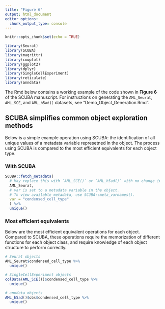 ```yaml
---
title: "Figure 6"
output: html_document
editor_options: 
  chunk_output_type: console
---
```


```r
knitr::opts_chunk$set(echo = TRUE)
```

```r
library(Seurat)
library(SCUBA)
library(magrittr)
library(cowplot)
library(ggplot2)
library(dplyr)
library(SingleCellExperiment)
library(reticulate)
library(anndata)
```

The Rmd below contains a working example of the code shown in **Figure 6** of the SCUBA manuscript. For instructions on generating the `AML_Seurat`, `AML_SCE`, and `AML_h5ad()` datasets, see "Demo_Object_Generation.Rmd".

## SCUBA simplifies common object exploration methods 

Below is a simple example operation using SCUBA: the identification of all unique values of a metadata variable represetned in the object. The process using SCUBA is compared to the most efficient equivalents for each object type.

### With SCUBA

```r
SCUBA::fetch_metadata(
  # May replace this with `AML_SCE()` or `AML_h5ad()` with no change in results
  AML_Seurat,
  # var is set to a metadata variable in the object.
  # To view available metadata, use SCUBA::meta_varnames().
  var = "condensed_cell_type"
  ) %>% 
  unique()
```

### Most efficient equivalents

Below are the most efficient equivalent operations for each object. Compared to SCUBA, these operations require the memorization of different functions for each object class, and require knowledge of each object structure to perform correctly.

```r
# Seurat objects
AML_Seurat$condensed_cell_type %>% 
  unique()

# SingleCellExperiment objects
colData(AML_SCE())$condensed_cell_type %>% 
  unique()

# anndata objects
AML_h5ad()$obs$condensed_cell_type %>% 
  unique()
```


